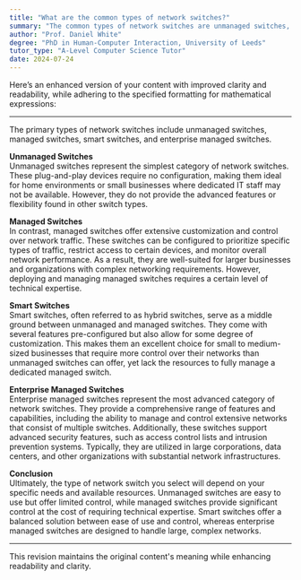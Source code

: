 ```yaml
---
title: "What are the common types of network switches?"
summary: "The common types of network switches are unmanaged switches, managed switches, smart switches, and enterprise managed switches."
author: "Prof. Daniel White"
degree: "PhD in Human-Computer Interaction, University of Leeds"
tutor_type: "A-Level Computer Science Tutor"
date: 2024-07-24
---
```


Here’s an enhanced version of your content with improved clarity and readability, while adhering to the specified formatting for mathematical expressions:

---

The primary types of network switches include unmanaged switches, managed switches, smart switches, and enterprise managed switches.

**Unmanaged Switches**  
Unmanaged switches represent the simplest category of network switches. These plug-and-play devices require no configuration, making them ideal for home environments or small businesses where dedicated IT staff may not be available. However, they do not provide the advanced features or flexibility found in other switch types.

**Managed Switches**  
In contrast, managed switches offer extensive customization and control over network traffic. These switches can be configured to prioritize specific types of traffic, restrict access to certain devices, and monitor overall network performance. As a result, they are well-suited for larger businesses and organizations with complex networking requirements. However, deploying and managing managed switches requires a certain level of technical expertise.

**Smart Switches**  
Smart switches, often referred to as hybrid switches, serve as a middle ground between unmanaged and managed switches. They come with several features pre-configured but also allow for some degree of customization. This makes them an excellent choice for small to medium-sized businesses that require more control over their networks than unmanaged switches can offer, yet lack the resources to fully manage a dedicated managed switch.

**Enterprise Managed Switches**  
Enterprise managed switches represent the most advanced category of network switches. They provide a comprehensive range of features and capabilities, including the ability to manage and control extensive networks that consist of multiple switches. Additionally, these switches support advanced security features, such as access control lists and intrusion prevention systems. Typically, they are utilized in large corporations, data centers, and other organizations with substantial network infrastructures.

**Conclusion**  
Ultimately, the type of network switch you select will depend on your specific needs and available resources. Unmanaged switches are easy to use but offer limited control, while managed switches provide significant control at the cost of requiring technical expertise. Smart switches offer a balanced solution between ease of use and control, whereas enterprise managed switches are designed to handle large, complex networks.

--- 

This revision maintains the original content's meaning while enhancing readability and clarity.
    